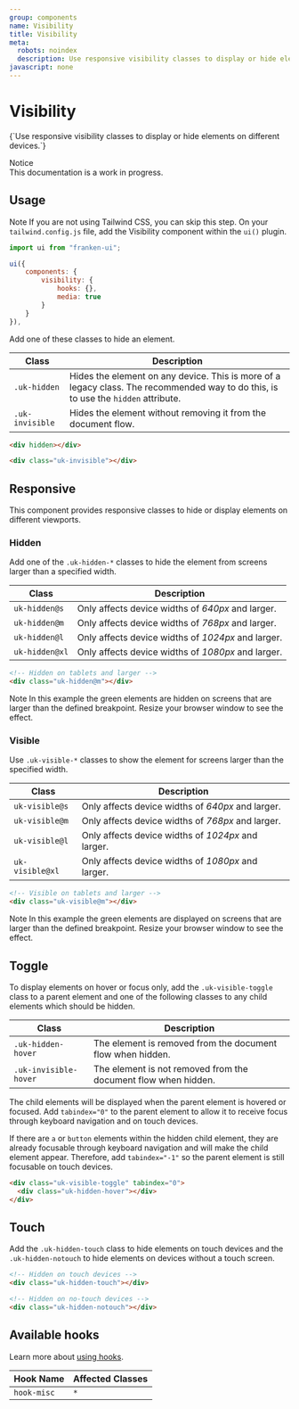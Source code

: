 ```yaml
---
group: components
name: Visibility
title: Visibility
meta:
  robots: noindex
  description: Use responsive visibility classes to display or hide elements on different devices.
javascript: none
---
```



# Visibility

<p class="uk-text-lead uk-paragraph">{`Use responsive visibility classes to display or hide elements on different devices.`}</p>

<div class="uk-alert uk-alert-danger mt-6">
  <div class="uk-alert-title">Notice</div>
  <div class="uk-alert-description">
    This documentation is a work in progress.
  </div>
</div>

## Usage

<span class="uk-label uk-label-primary">Note</span> If you are not using Tailwind
CSS, you can skip this step. On your `tailwind.config.js` file, add the Visibility
component within the `ui()` plugin.

```javascript
import ui from "franken-ui";

ui({
    components: {
        visibility: {
            hooks: {},
            media: true
        }
    }
}),
```

Add one of these classes to hide an element.

| Class           | Description                                                                                                                        |
| --------------- | ---------------------------------------------------------------------------------------------------------------------------------- |
| `.uk-hidden`    | Hides the element on any device. This is more of a legacy class. The recommended way to do this, is to use the `hidden` attribute. |
| `.uk-invisible` | Hides the element without removing it from the document flow.                                                                      |

```html
<div hidden></div>

<div class="uk-invisible"></div>
```

## Responsive

This component provides responsive classes to hide or display elements on different viewports.

### Hidden

Add one of the `.uk-hidden-*` classes to hide the element from screens larger than a specified width.

| Class          | Description                                        |
| -------------- | -------------------------------------------------- |
| `uk-hidden@s`  | Only affects device widths of _640px_ and larger.  |
| `uk-hidden@m`  | Only affects device widths of _768px_ and larger.  |
| `uk-hidden@l`  | Only affects device widths of _1024px_ and larger. |
| `uk-hidden@xl` | Only affects device widths of _1080px_ and larger. |

```html
<!-- Hidden on tablets and larger -->
<div class="uk-hidden@m"></div>
```

<span class="uk-label uk-label-primary">Note</span> In this example the green elements
are hidden on screens that are larger than the defined breakpoint. Resize your browser
window to see the effect.

<Example component="visibility" index={0} />

### Visible

Use `.uk-visible-*` classes to show the element for screens larger than the specified width.

| Class           | Description                                        |
| --------------- | -------------------------------------------------- |
| `uk-visible@s`  | Only affects device widths of _640px_ and larger.  |
| `uk-visible@m`  | Only affects device widths of _768px_ and larger.  |
| `uk-visible@l`  | Only affects device widths of _1024px_ and larger. |
| `uk-visible@xl` | Only affects device widths of _1080px_ and larger. |

```html
<!-- Visible on tablets and larger -->
<div class="uk-visible@m"></div>
```

<span class="uk-label uk-label-primary">Note</span> In this example the green elements
are displayed on screens that are larger than the defined breakpoint. Resize your
browser window to see the effect.

<Example component="visibility" index={1} />

## Toggle

To display elements on hover or focus only, add the `.uk-visible-toggle` class to a parent element and one of the following classes to any child elements which should be hidden.

| Class                 | Description                                                    |
| --------------------- | -------------------------------------------------------------- |
| `.uk-hidden-hover`    | The element is removed from the document flow when hidden.     |
| `.uk-invisible-hover` | The element is not removed from the document flow when hidden. |

The child elements will be displayed when the parent element is hovered or focused. Add `tabindex="0"` to the parent element to allow it to receive focus through keyboard navigation and on touch devices.

If there are `a` or `button` elements within the hidden child element, they are already focusable through keyboard navigation and will make the child element appear. Therefore, add `tabindex="-1"` so the parent element is still focusable on touch devices.

```html
<div class="uk-visible-toggle" tabindex="0">
  <div class="uk-hidden-hover"></div>
</div>
```

<Example component="visibility" index={2} />

## Touch

Add the `.uk-hidden-touch` class to hide elements on touch devices and the `.uk-hidden-notouch` to hide elements on devices without a touch screen.

```html
<!-- Hidden on touch devices -->
<div class="uk-hidden-touch"></div>

<!-- Hidden on no-touch devices -->
<div class="uk-hidden-notouch"></div>
```

<Example component="visibility" index={3} />

## Available hooks

Learn more about [using hooks](/docs/hooks).

| Hook Name   | Affected Classes |
| ----------- | ---------------- |
| `hook-misc` | `*`              |
